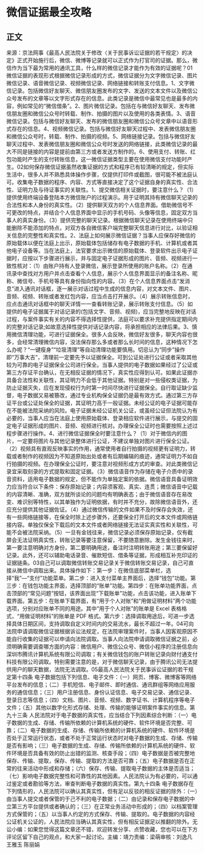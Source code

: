 # 微信证据最全攻略
## 正文
来源：京法网事《最高人民法院关于修改〈关于民事诉讼证据的若干规定〉的决定》正式开始施行后，微信、微博等记录就可以正式作为打官司的证据。那么，微信作为当下最为常用的通讯工具，什么样的微信记录才能作为有效的证据呢？01微信证据的表现形式根据微信记录形成的方式，微信证据分为文字微信记录、图片微信记录、语音微信记录、视频微信记录、网络链接和转账支付信息。1、文字微信记录。包括微信好友聊天、微信朋友圈发布的文字、发送的文本文件以及微信公众号发布的文章等以文字形式存在的信息。此类记录是微信中最常见也是最多的内容，例如常见的“微信借条”。2、图片微信记录。包括在与微信好友聊天、发布微信朋友圈和微信公众号时转载、制作、拍摄的图片以及使用的各类表情。3、语音微信记录。包括与微信好友聊天、发布的微信朋友圈和微信公众号文章中以语音形式存在的信息。4、视频微信记录。包括与微信好友聊天过程中、发表微信朋友圈和微信公众号时，转载、制作、拍摄的视频。5、网络链接记录。包括与微信好友聊天过程中、发表微信朋友圈和微信公众号时发送的网络链接，此类微信记录的最大不同是链接的内容是提前由第三方或者发送方制作的。6、使用支付、转账、红包功能时产生的支付转账信息，这一微信证据类型主要在使用微信支付功能时产生。02如何保存微信证据虽然收集证据的方式和程序已有较清晰的规定，但实际生活中，很多人并不熟悉具体操作步骤，仅提供打印件或截图，很可能不被法庭认可。收集电子数据的程序、内容、方式等直接决定了这个证据自身的真实性、合法性、证明力及与待证事实的关联性。1、提交微信相关证据时，要注意什么？（1）提供使用终端设备登陆本方微信账户的过程演示。用于证明其持有微信聊天记录的合法性和本人身份的真实性。（2）提供聊天双方的个人信息界面。借助微信号不可更改的特点，并结合个人信息界面中显示的手机号码、头像等信息，固定双方当事人的真实身份。（3）提供完整的聊天记录。根据微信聊天记录在使用终端中只能删除不能添加的特点，对双方各自微信客户端完整聊天信息进行对比，以验证相关信息的完整性和真实性。2、法庭上如何展示微信证据？当事人应保存好微信的原始载体以便在法庭上出示，原始载体包括储存有电子数据的手机、计算机或者其他电子设备等。当在法庭上，法官要求出示微信的原始载体、登录软件出示电子证据时，应按以下步骤进行展示，并与固定电子证据形成的图片、音频、视频进行一致性核对：（1）由账户持有人登录微信，展示登录所使用的账户名称。（2）在通讯录中查找对方用户并点击查看个人信息，展示个人信息界面显示的备注名称、昵称、微信号、手机号等具有身份指向性的内容。（3）在个人信息界面点击“发消息”进入通讯对话框，逐一展示对话过程中生成的信息内容，对文本文件、图片、音频、视频、转账或者发红包内容，应当点击打开展示。（4）展示转账信息时，应点击通讯对话框中的聊天详情一一查看转账记录，展示转账支付信息。（5）如提供的电子证据属于对话记录的(包括文字、音频、视频)，应当完整地反映在对话过程，与案件事实有关的内容不得选择性提供，法庭可以要求补充提供指定期间内的完整对话记录;如故意选择性提供对话记录内容，将承担相应的法律后果。3、慎用微信清理功能，可进行证据保全。很多人会反映，微信好友很多，聊天内容也很多，会经常清理微信内容，没法保存那么多或者那么长时间的信息，这种情况下怎么办呢？“一键瘦身”“垃圾清理”等自动清理功能要慎用。切忌认为“同步”操作即“万事大吉”，清理前一定要先予以证据保全。可到公证处进行公证或者采取其他较为可靠的电子证据保全公司进行保全。当事人提供的电子数据如果经过了公证或第三方存证平台确认，在无相反证据的情况下，真实性应得到认可。如果此证据亦具备合法性和关联性，其证明力不会低于其他证据。特别是对一些侵权类证据，为防止证据灭失，应在发现侵权行为时第一时间尽快进行证据保全。自行取证缺少监督，电子数据又易被篡改，通过专业机构保全证据仍是最有效方式。通过第三方存证平台或公证处保全的证据，其证明力高于一般证据。未经公证的电子证据可能存在不能被法院采纳的风险。电子证据未经公证机关公证，或虽经公证但法院认为有必要的，当事人应当在法庭上使用原始载体、登录相应软件进行展示，与提交的固定电子证据形成的图片、音频、视频进行核对。办理保全公证时也需要按照上述过程步骤进行操作。4、进行微信证据保全时要注意什么？（1）对于微信内的图片，一定要将图片与其他记录整体进行公证，不建议单独对图片进行保全公证。（2）视频具有直观反映事实的作用，通常使用者自行拍摄的视频更有证明力，转载或者制作的视频因为不知道原始出处或者有后期编辑的痕迹，通常证明力不如自行拍摄的视频。在办理保全公证时，要注意对视频形成方式的审查。对此类微信记录宜采取刻录的方式提取和固定证据。（3）微信语音作为存储在电子介质中的录音资料，适用电子数据的规定，但不能作为单独定案的依据。微信语音具备证明效力应当符合以下条件：保存原始记录；内容须客观、真实、连贯；微信语音中记载的内容清晰、准确，双方就所谈论的问题均有明确表态；由于微信语音存在易改变、难识别等特性，以其单独作为证明依据，有时并不充分，故除微信语音外，还应充分提供其他证据佐证。（4）通过微信传输的文件如果不及时保存会失效，还有一些网络链接等，在保全时除上述步骤外，还要保全打开后的文本文件或网络链接内容。单独仅保全下载后的文本文件或者网络链接无法证实真实性和关联性，可能不会被法院采纳。（5）一旦有金钱往来，微信记录必须保存原始记录，仅有截屏会无法证明真实性，转账记录等要注意保留，不要随意删除。发生金钱往来时，第一要注意明确对方身份，第二要明确用途，备注时注明转账用途；第三要保留好记录。此外，还可以辅助电话录音、催款短信、借条等证据，形成相互补充印证的证据链条。03自己可以调取微信转账交易记录关于微信转账交易记录，自己可直接从微信中调取出来。具体操作如下：第一步：在微信底部菜单栏，选择“我”—“支付”功能菜单。第二步：进入支付菜单主界面后，选择“钱包”功能。第三步：在钱包功能主界面，选择顶部的“账单”功能。第四步：在账单功能界面，点击顶部的“常见问题”按钮，该界面出现“下载账单”功能，点击该功能，进入账单下载界面。第五步：在账单下载界面，有“用于个人对账”和“用做证明材料”两个功能选项，分别对应账单不同的用途。其中“用于个人对账”的账单是 Excel 表格格式，“用做证明材料”的账单是 PDF 格式。第六步：选择调取用途后，可进一步选择具体日期区间，支持调取自定义时间内的交易流水，最长不超过一年。04可向法院申请调取微信证据根据诉讼法规定，在法院审理案件时，当事人因客观原因不能自行收集的证据可以申请向法院调取。当事人向法院申请调取微信证据之前，必须明确需要调查哪方面的内容：微信用户、微信公众号、微信小程序的注册信息向深圳市腾讯计算机系统有限公司调取；有关微信钱包的账户转账记录向财付通支付科技有限公司调取。特别需要注意的是，对于微信聊天记录，由于腾讯公司无法提供用户的聊天数据，法院无法调取。05最高人民法院关于民事诉讼证据的若干规定第十四条 电子数据包括下列信息、电子文件：（一）网页、博客、微博客等网络平台发布的信息；（二）手机短信、电子邮件、即时通信、通讯群组等网络应用服务的通信信息；（三）用户注册信息、身份认证信息、电子交易记录、通信记录、登录日志等信息；（四）文档、图片、音频、视频、数字证书、计算机程序等电子文件；（五）其他以数字化形式存储、处理、传输的能够证明案件事实的信息。第九十三条 人民法院对于电子数据的真实性，应当结合下列因素综合判断：（一）电子数据的生成、存储、传输所依赖的计算机系统的硬件、软件环境是否完整、可靠；（二）电子数据的生成、存储、传输所依赖的计算机系统的硬件、软件环境是否处于正常运行状态，或者不处于正常运行状态时对电子数据的生成、存储、传输是否有影响；（三）电子数据的生成、存储、传输所依赖的计算机系统的硬件、软件环境是否具备有效的防止出错的监测、核查手段；（四）电子数据是否被完整地保存、传输、提取，保存、传输、提取的方法是否可靠；（五）电子数据是否在正常的往来活动中形成和存储；（六）保存、传输、提取电子数据的主体是否适当；（七）影响电子数据完整性和可靠性的其他因素。人民法院认为有必要的，可以通过鉴定或者勘验等方法，审查判断电子数据的真实性。第九十四条 电子数据存在下列情形的，人民法院可以确认其真实性，但有足以反驳的相反证据的除外：（一）由当事人提交或者保管的于己不利的电子数据；（二）由记录和保存电子数据的中立第三方平台提供或者确认的；（三）在正常业务活动中形成的；（四）以档案管理方式保管的；（五）以当事人约定的方式保存、传输、提取的。电子数据的内容经公证机关公证的，人民法院应当确认其真实性，但有相反证据足以推翻的除外。无讼小编：如果您觉得这篇文章还不错，欢迎转发分享、点赞收藏，您也可以在下方评论区留下自己的观点，和大家一起讨论。主编：靖力责编：梁萌审核：刘逸凡 王雅玉 陈丽娟